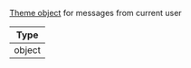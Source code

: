 [Theme object](/reactnative/customization/theming/) for messages from current user

| Type |
| - |
| object |
